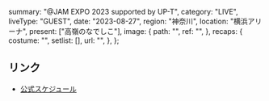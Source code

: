   summary: "@JAM EXPO 2023 supported by UP-T",
  category: "LIVE",
  liveType: "GUEST",
  date: "2023-08-27",
  region: "神奈川",
  location: "横浜アリーナ",
  present: ["高嶺のなでしこ"],
  image: {
    path: "",
    ref: "",
  },
  recaps: {
    costume: "",
    setlist: [],
    url: "",
  },
};

## リンク

- [公式スケジュール](https://takanenonadeshiko.jp/?p=1089)
